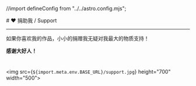 //import defineConfig from "../../astro.config.mjs";


<BaseLayout title="支持">
  <BaseCard title="Support">
# ♥ 捐助我 / Support

---

如果你喜欢我的作品，小小的捐赠我无疑对我最大的物质支持！

**感谢大好人！**

#

# 

<img src={`${import.meta.env.BASE_URL}/support.jpg`} height="700" width="500"></img>


  </BaseCard>
</BaseLayout>

